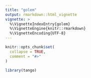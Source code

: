 ```yaml
---
title: "golem"
output: rmarkdown::html_vignette
vignette: >
  %\VignetteIndexEntry{golem}
  %\VignetteEngine{knitr::rmarkdown}
  %\VignetteEncoding{UTF-8}
---
```


```r
knitr::opts_chunk$set(
  collapse = TRUE,
  comment = "#>"
)
```

```r
library(tango)
```
